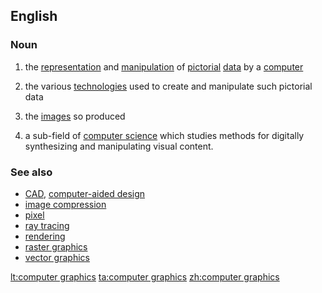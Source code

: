 ==English==
{{wikipedia}}

===Noun===
{{en-noun|?|head=[[computer]] [[graphics]]}}

# {{computing}} the [[representation]] and [[manipulation]] of [[pictorial]] [[data]] by a [[computer]]
# {{computing}} the various [[technologies]] used to create and manipulate such pictorial data
# {{computing}} the [[image]]s so produced
# {{computing}} a sub-field of [[computer science]] which studies methods for digitally synthesizing and manipulating visual content.

===See also===
* [[CAD]], [[computer-aided design]]
* [[image compression]]
* [[pixel]]
* [[ray tracing]]
* [[rendering]]
* [[raster graphics]]
* [[vector graphics]]

[[lt:computer graphics]]
[[ta:computer graphics]]
[[zh:computer graphics]]